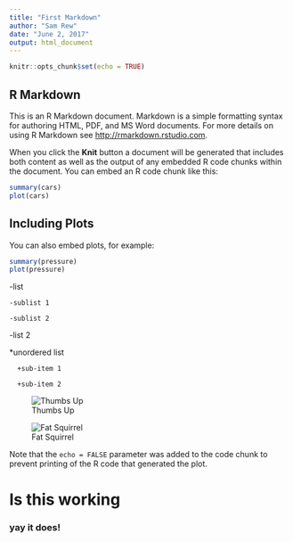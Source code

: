---
title: "First Markdown"
author: "Sam Rew"
date: "June 2, 2017"
output: html_document
---

```{r setup, include=FALSE}
knitr::opts_chunk$set(echo = TRUE)
```

## R Markdown

This is an R Markdown document. Markdown is a simple formatting syntax for authoring HTML, PDF, and MS Word documents. For more details on using R Markdown see <http://rmarkdown.rstudio.com>.

When you click the **Knit** button a document will be generated that includes both content as well as the output of any embedded R code chunks within the document. You can embed an R code chunk like this:

```{r cars}
summary(cars)
plot(cars)
```

## Including Plots

You can also embed plots, for example:

```{r pressure, echo=FALSE}
summary(pressure)
plot(pressure)
```

-list
   
    -sublist 1
  
    -sublist 2

-list 2


*unordered list

      +sub-item 1
      
      +sub-item 2
   
![Thumbs Up](C:/Users/Rew/Pictures/good pic.gif)

![Fat Squirrel](C:/Users/Rew/Pictures/Fat-Squirrel.jpg)


Note that the `echo = FALSE` parameter was added to the code chunk to prevent printing of the R code that generated the plot.

# Is this working
### yay it does!

